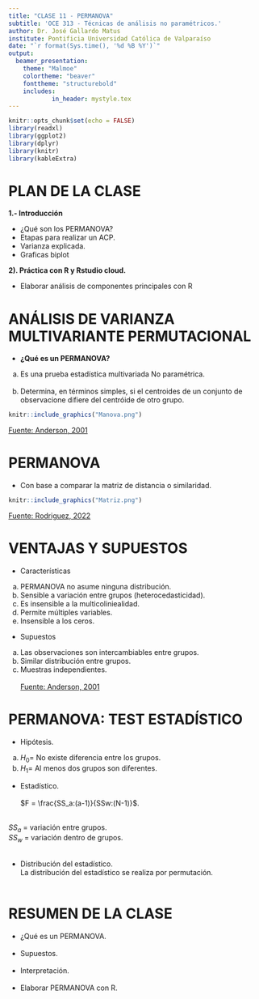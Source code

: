 ```yaml
---
title: "CLASE 11 - PERMANOVA"
subtitle: 'OCE 313 - Técnicas de análisis no paramétricos.'
author: Dr. José Gallardo Matus
institute: Pontificia Universidad Católica de Valparaíso
date: "`r format(Sys.time(), '%d %B %Y')`"
output: 
  beamer_presentation:
    theme: "Malmoe"
    colortheme: "beaver"
    fonttheme: "structurebold"
    includes:
            in_header: mystyle.tex
---
```


```r
knitr::opts_chunk$set(echo = FALSE)
library(readxl)
library(ggplot2)
library(dplyr)
library(knitr)
library(kableExtra)
```

# PLAN DE LA CLASE

**1.- Introducción**
    
- ¿Qué son los PERMANOVA?
- Etapas para realizar un ACP.
- Varianza explicada.
- Graficas biplot

**2). Práctica con R y Rstudio cloud.**

- Elaborar análisis de componentes principales con R

# ANÁLISIS DE VARIANZA MULTIVARIANTE PERMUTACIONAL

- **¿Qué es un PERMANOVA?**   
a) Es una prueba estadística multivariada No paramétrica.\
&nbsp;
b) Determina, en términos simples, si el centroides de un conjunto de observacione difiere del centróide de otro grupo.

```r
knitr::include_graphics("Manova.png")
```

[Fuente: Anderson, 2001](https://doi.org/10.1111/j.1442-9993.2001.01070.pp.x)

# PERMANOVA

- Con base a comparar la matriz de distancia o similaridad.

```r
knitr::include_graphics("Matriz.png")
```

[Fuente: Rodriguez, 2022](http://www.oldemarrodriguez.com/yahoo_site_admin/assets/docs/cap2.143111051.pdf)

# VENTAJAS Y SUPUESTOS

- Características
a) PERMANOVA no asume ninguna distribución.  
b) Sensible a variación entre grupos (heterocedasticidad).  
c) Es insensible a la multicoliniealidad.  
d) Permite múltiples variables.  
e) Insensible a los ceros.  

- Supuestos
a) Las observaciones son intercambiables entre grupos.
b) Similar distribución entre grupos.
c) Muestras independientes.\
&nbsp;  
[Fuente: Anderson, 2001](https://doi.org/10.1111/j.1442-9993.2001.01070.pp.x)


# PERMANOVA: TEST ESTADÍSTICO

- Hipótesis.
a) $H_0$= No existe diferencia entre los grupos.
b) $H_1$= Al menos dos grupos son diferentes.

- Estadístico.\
&nbsp;  
$F = \frac{SS_a:(a-1)}{SSw:(N-1)}$.\
&nbsp;

$SS_a$ = variación entre grupos.  
$SS_w$ = variación dentro de grupos.\
&nbsp;

- Distribución del estadístico.  
La distribución del estadístico se realiza por permutación.\
&nbsp;




# RESUMEN DE LA CLASE

- ¿Qué es un PERMANOVA.\
&nbsp;
- Supuestos.\
&nbsp;
- Interpretación.\
&nbsp;
- Elaborar PERMANOVA con R.\
&nbsp;